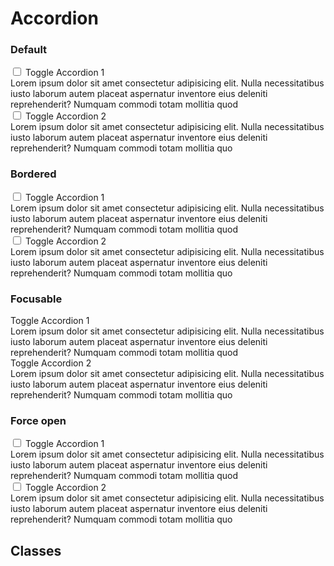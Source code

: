 
# Accordion

### Default

<CodeDemo>
  <div className="accordion-group danger">
    <div className="accordion">
      <input className="toggle" id="accordion-color-danger-1" type="checkbox" />
      <label className="title" for="accordion-color-danger-1">
        Toggle Accordion 1
      </label>
      <div className="content">
        <div className="min-h-0">
          Lorem ipsum dolor sit amet consectetur adipisicing elit. Nulla necessitatibus iusto laborum autem placeat
          aspernatur inventore eius deleniti reprehenderit? Numquam commodi totam mollitia quod
        </div>
      </div>
    </div>
    <div className="accordion">
      <input className="toggle" id="accordion-color-danger-2" type="checkbox" />
      <label className="title" for="accordion-color-danger-2">
        Toggle Accordion 2
      </label>
      <div className="content">
        <div className="min-h-0">
          Lorem ipsum dolor sit amet consectetur adipisicing elit. Nulla necessitatibus iusto laborum autem placeat
          aspernatur inventore eius deleniti reprehenderit? Numquam commodi totam mollitia quo
        </div>
      </div>
    </div>
  </div>
</CodeDemo>

### Bordered

<CodeDemo>
  <div className="accordion-group bordered bw">
    <div className="accordion">
      <input className="toggle" id="accordion-bordered-bw-1" type="checkbox" />
      <label className="title" for="accordion-bordered-bw-1">
        Toggle Accordion 1
      </label>
      <div className="content">
        <div className="min-h-0">
          Lorem ipsum dolor sit amet consectetur adipisicing elit. Nulla necessitatibus iusto laborum autem placeat
          aspernatur inventore eius deleniti reprehenderit? Numquam commodi totam mollitia quod
        </div>
      </div>
    </div>
    <div className="accordion">
      <input className="toggle" id="accordion-bordered-bw-2" type="checkbox" />
      <label className="title" for="accordion-bordered-bw-2">
        Toggle Accordion 2
      </label>
      <div className="content">
        <div className="min-h-0">
          Lorem ipsum dolor sit amet consectetur adipisicing elit. Nulla necessitatibus iusto laborum autem placeat
          aspernatur inventore eius deleniti reprehenderit? Numquam commodi totam mollitia quo
        </div>
      </div>
    </div>
  </div>
</CodeDemo>

### Focusable

<CodeDemo>
  <div className="accordion-group bw">
    <div className="accordion" tabindex="0">
      <label className="title">Toggle Accordion 1</label>
      <div className="content">
        <div className="min-h-0">
          Lorem ipsum dolor sit amet consectetur adipisicing elit. Nulla necessitatibus iusto laborum autem placeat
          aspernatur inventore eius deleniti reprehenderit? Numquam commodi totam mollitia quod
        </div>
      </div>
    </div>
    <div className="accordion" tabindex="0">
      <label className="title">Toggle Accordion 2</label>
      <div className="content">
        <div className="min-h-0">
          Lorem ipsum dolor sit amet consectetur adipisicing elit. Nulla necessitatibus iusto laborum autem placeat
          aspernatur inventore eius deleniti reprehenderit? Numquam commodi totam mollitia quo
        </div>
      </div>
    </div>
  </div>
</CodeDemo>

### Force open

<CodeDemo>
  <div className="accordion-group bw">
    <div className="accordion open">
      <input className="toggle" id="accordion-fo-bw-1" type="checkbox" />
      <label className="title" for="accordion-fo-bw-1">
        Toggle Accordion 1
      </label>
      <div className="content">
        <div className="min-h-0">
          Lorem ipsum dolor sit amet consectetur adipisicing elit. Nulla necessitatibus iusto laborum autem placeat
          aspernatur inventore eius deleniti reprehenderit? Numquam commodi totam mollitia quod
        </div>
      </div>
    </div>
    <div className="accordion">
      <input className="toggle" id="accordion-fo-bw-2" type="checkbox" />
      <label className="title" for="accordion-fo-bw-2">
        Toggle Accordion 2
      </label>
      <div className="content">
        <div className="min-h-0">
          Lorem ipsum dolor sit amet consectetur adipisicing elit. Nulla necessitatibus iusto laborum autem placeat
          aspernatur inventore eius deleniti reprehenderit? Numquam commodi totam mollitia quo
        </div>
      </div>
    </div>
  </div>
</CodeDemo>

## Classes

<ClassNameTable component="accordion" />
